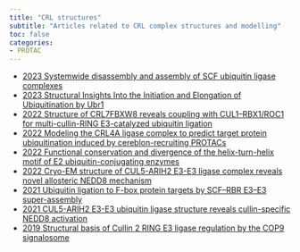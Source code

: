 ```yaml
---
title: "CRL structures"
subtitle: "Articles related to CRL complex structures and modelling"
toc: false
categories:
- PROTAC
---
```


* [2023 Systemwide disassembly and assembly of SCF ubiquitin ligase complexes](https://doi.org/10.1016/j.cell.2023.02.035){target="_blank"}
* [2023 Structural Insights Into the Initiation and Elongation of Ubiquitination by Ubr1](https://doi.org/10.1101/2021.04.12.439291){target="_blank"}
* [2022 Structure of CRL7FBXW8 reveals coupling with CUL1–RBX1/ROC1 for multi-cullin-RING E3-catalyzed ubiquitin ligation](https://doi.org/10.1038/s41594-022-00815-6){target="_blank"}
* [2022 Modeling the CRL4A ligase complex to predict target protein ubiquitination induced by cereblon-recruiting PROTACs](https://doi.org/10.1016/j.jbc.2022.101653){target="_blank"}
* [2022 Functional conservation and divergence of the helix-turn-helix motif of E2 ubiquitin-conjugating enzymes](https://doi.org/10.15252/embj.2021108823){target="_blank"}
* [2022 Cryo-EM structure of CUL5-ARIH2 E3-E3 ligase complex reveals novel allosteric NEDD8 mechanism](https://mediatum.ub.tum.de/1638749){target="_blank"}
* [2021 Ubiquitin ligation to F-box protein targets by SCF–RBR E3–E3 super-assembly](https://doi.org/10.1038/s41586-021-03197-9){target="_blank"}
* [2021 CUL5-ARIH2 E3-E3 ubiquitin ligase structure reveals cullin-specific NEDD8 activation](https://doi.org/10.1038/s41589-021-00858-8){target="_blank"}
* [2019 Structural basis of Cullin 2 RING E3 ligase regulation by the COP9 signalosome](https://doi.org/10.1038/s41467-019-11772-y){target="_blank"}




